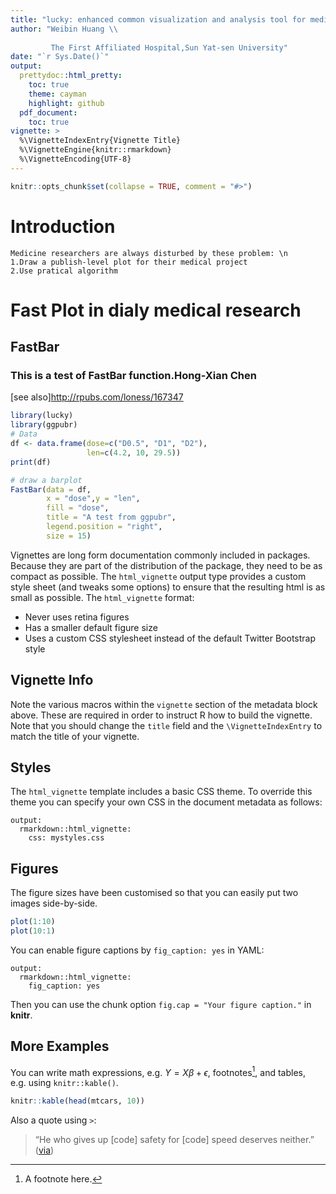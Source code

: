 ```yaml
---
title: "lucky: enhanced common visualization and analysis tool for medicine researchers"
author: "Weibin Huang \\
         
         The First Affiliated Hospital,Sun Yat-sen University"
date: "`r Sys.Date()`"
output: 
  prettydoc::html_pretty:
    toc: true
    theme: cayman
    highlight: github
  pdf_document:
    toc: true
vignette: >
  %\VignetteIndexEntry{Vignette Title}
  %\VignetteEngine{knitr::rmarkdown}
  %\VignetteEncoding{UTF-8}
---
```


```r
knitr::opts_chunk$set(collapse = TRUE, comment = "#>")
```
# Introduction
    Medicine researchers are always disturbed by these problem: \n
    1.Draw a publish-level plot for their medical project
    2.Use pratical algorithm 
    
    
    

# Fast Plot in dialy medical research
## FastBar
### This is a test of FastBar function.Hong-Xian Chen
[see also]<http://rpubs.com/loness/167347> 

```r
library(lucky)
library(ggpubr)
# Data
df <- data.frame(dose=c("D0.5", "D1", "D2"),
                 len=c(4.2, 10, 29.5))
print(df)
```
```r
# draw a barplot
FastBar(data = df,
        x = "dose",y = "len",
        fill = "dose",
        title = "A test from ggpubr",
        legend.position = "right",
        size = 15)
```

Vignettes are long form documentation commonly included in packages. Because they are part of the distribution of the package, they need to be as compact as possible. The `html_vignette` output type provides a custom style sheet (and tweaks some options) to ensure that the resulting html is as small as possible. The `html_vignette` format:

- Never uses retina figures
- Has a smaller default figure size
- Uses a custom CSS stylesheet instead of the default Twitter Bootstrap style

## Vignette Info

Note the various macros within the `vignette` section of the metadata block above. These are required in order to instruct R how to build the vignette. Note that you should change the `title` field and the `\VignetteIndexEntry` to match the title of your vignette.

## Styles

The `html_vignette` template includes a basic CSS theme. To override this theme you can specify your own CSS in the document metadata as follows:

    output: 
      rmarkdown::html_vignette:
        css: mystyles.css

## Figures

The figure sizes have been customised so that you can easily put two images side-by-side. 

```r
plot(1:10)
plot(10:1)
```

You can enable figure captions by `fig_caption: yes` in YAML:

    output:
      rmarkdown::html_vignette:
        fig_caption: yes

Then you can use the chunk option `fig.cap = "Your figure caption."` in **knitr**.

## More Examples

You can write math expressions, e.g. $Y = X\beta + \epsilon$, footnotes^[A footnote here.], and tables, e.g. using `knitr::kable()`.

```r
knitr::kable(head(mtcars, 10))
```

Also a quote using `>`:

> "He who gives up [code] safety for [code] speed deserves neither."
([via](https://twitter.com/hadleywickham/status/504368538874703872))
